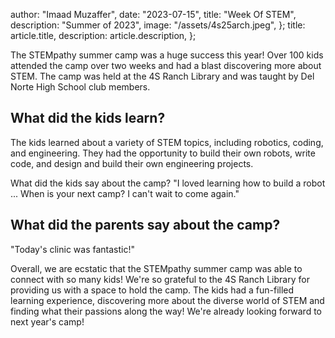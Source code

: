   author: "Imaad Muzaffer",
  date: "2023-07-15",
  title: "Week Of STEM",
  description:
    "Summer of 2023",
  image: "/assets/4s25arch.jpeg",
};
  title: article.title,
  description: article.description,
};



The STEMpathy summer camp was a huge success this year! Over 100 kids attended the camp over two weeks and had a blast discovering more about STEM. The camp was held at the 4S Ranch Library and was taught by Del Norte High School club members.

## What did the kids learn?

The kids learned about a variety of STEM topics, including robotics, coding, and engineering. They had the opportunity to build their own robots, write code, and design and build their own engineering projects.

What did the kids say about the camp?
"I loved learning how to build a robot ... When is your next camp? I can't wait to come again."


## What did the parents say about the camp?


"Today's clinic was fantastic!"


Overall, we are ecstatic that the STEMpathy summer camp was able to connect with so many kids! We're so grateful to the 4S Ranch Library for providing us with a space to hold the camp. The kids had a fun-filled learning experience, discovering more about the diverse world of STEM and finding what their passions along the way! We're already looking forward to next year's camp!

